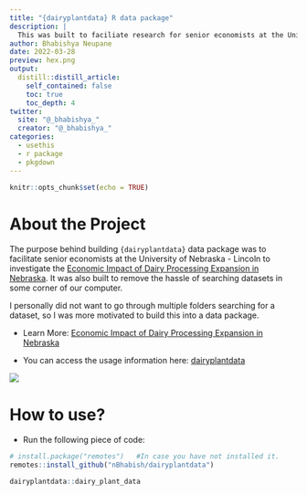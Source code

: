 ```yaml
---
title: "{dairyplantdata} R data package"
description: |
  This was built to faciliate research for senior economists at the University of Nebraska - Lincoln.
author: Bhabishya Neupane
date: 2022-03-28
preview: hex.png
output:
  distill::distill_article:
    self_contained: false
    toc: true
    toc_depth: 4
twitter:
  site: "@_bhabishya_"
  creator: "@_bhabishya_"
categories:
  - usethis
  - r package
  - pkgdown
---
```



```r
knitr::opts_chunk$set(echo = TRUE)
```

# About the Project

The purpose behind building `{dairyplantdata}` data package was to facilitate senior economists at the University of Nebraska - Lincoln to investigate the [Economic Impact of Dairy Processing Expansion in Nebraska](https://farm.unl.edu/documents/dairy/economic-impact-dairy-processing-expansion-may-3-2021.pdf). It was also built to remove the hassle of searching datasets in some corner of our computer. 

I personally did not want to go through multiple folders searching for a dataset, so I was more motivated to build this into a data package. 

- Learn More: [Economic Impact of Dairy Processing Expansion in Nebraska](https://farm.unl.edu/documents/dairy/economic-impact-dairy-processing-expansion-may-3-2021.pdf)

- You can access the usage information here: [dairyplantdata](https://nbhabish.github.io/dairyplantdata/reference/dairy_plant_data.html)

![](pkgdown.png)

# How to use?

- Run the following piece of code:

```r
# install.package("remotes")   #In case you have not installed it.
remotes::install_github("nBhabish/dairyplantdata")

dairyplantdata::dairy_plant_data
```

